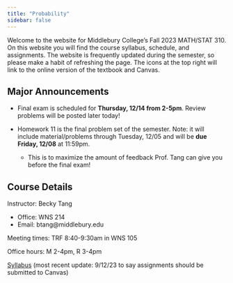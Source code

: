 ```yaml
---
title: "Probability"
sidebar: false
---
```


Welcome to the website for Middlebury College's Fall 2023 MATH/STAT 310. On this website you will find the course syllabus, schedule, and assignments. The website is frequently updated during the semester, so please make a habit of refreshing the page. The icons at the top right will link to the online version of the textbook and Canvas.

## Major Announcements

-   Final exam is scheduled for **Thursday, 12/14 from 2-5pm**. Review problems will be posted later today!

-   Homework 11 is the final problem set of the semester. Note: it will include material/problems through Tuesday, 12/05 and will be **due Friday, 12/08** at 11:59pm.

    -   This is to maximize the amount of feedback Prof. Tang can give you before the final exam!

## Course Details

Instructor: Becky Tang

-   Office: WNS 214
-   Email: btang\@middlebury.edu

Meeting times: TRF 8:40-9:30am in WNS 105

Office hours: M 2-4pm, R 3-4pm

[Syllabus](Stat310_Syllabus.pdf) (most recent update: 9/12/23 to say assignments should be submitted to Canvas)

## 
